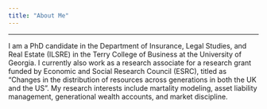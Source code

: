 ```yaml
---
title: "About Me"
---
```

**************
I am a PhD candidate in the Department of Insurance, Legal Studies, and Real Estate (ILSRE) in the Terry College of Business at the University of Georgia. I currently also work as a research associate for a research grant funded by Economic and Social Research Council (ESRC), titled as "Changes in the distribution of resources across generations in both the UK and the US". My research interests include martality modeling, asset liability management, generational wealth accounts, and market discipline. 